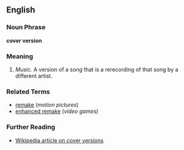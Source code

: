 ==English==

===Noun Phrase===
'''cover version'''

===Meaning===
#''Music.'' A version of a song that is a rerecording of that song by a different artist.  

===Related Terms===
*[[remake]] (''motion pictures'')
*[[enhanced remake]] (''video games'')

===Further Reading===
*[http://en.wikipedia.org/wiki/Cover_version Wikipedia article on cover versions]